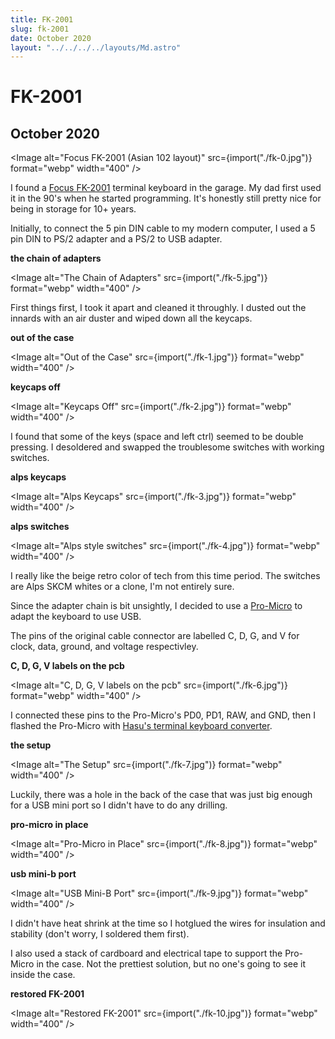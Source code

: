 ```yaml
---
title: FK-2001
slug: fk-2001
date: October 2020
layout: "../../../../layouts/Md.astro"
---
```



# FK-2001

## October 2020

<Image alt="Focus FK-2001 (Asian 102 layout)" src={import("./fk-0.jpg")} format="webp" width="400" />

I found a [Focus FK-2001](https://deskthority.net/wiki/Focus_FK-2001) terminal
keyboard in the garage. My dad first used it in the 90's when he started
programming. It's honestly still pretty nice for being in storage for 10+ years.

Initially, to connect the 5 pin DIN cable to my modern computer, I used a 5 pin
DIN to PS/2 adapter and a PS/2 to USB adapter.

**the chain of adapters**

<Image alt="The Chain of Adapters" src={import("./fk-5.jpg")} format="webp" width="400" />

First things first, I took it apart and cleaned it throughly. I dusted out the
innards with an air duster and wiped down all the keycaps.

**out of the case**

<Image alt="Out of the Case" src={import("./fk-1.jpg")} format="webp" width="400" />

**keycaps off**

<Image alt="Keycaps Off" src={import("./fk-2.jpg")} format="webp" width="400" />

I found that some of the keys (space and left ctrl) seemed to be double
pressing. I desoldered and swapped the troublesome switches with working
switches.

**alps keycaps**

<Image alt="Alps Keycaps" src={import("./fk-3.jpg")} format="webp" width="400" />

**alps switches**

<Image alt="Alps style switches" src={import("./fk-4.jpg")} format="webp" width="400" />

I really like the beige retro color of tech from this time period. The switches
are Alps SKCM whites or a clone, I'm not entirely sure.

Since the adapter chain is bit unsightly, I decided to use a
[Pro-Micro](https://www.sparkfun.com/products/12640) to adapt the keyboard to
use USB.

The pins of the original cable connector are labelled C, D, G, and V for clock,
data, ground, and voltage respectivley.

**C, D, G, V labels on the pcb**

<Image alt="C, D, G, V labels on the pcb" src={import("./fk-6.jpg")} format="webp" width="400" />

I connected these pins to the Pro-Micro's PD0, PD1, RAW, and GND, then I flashed
the Pro-Micro with
[Hasu's terminal keyboard converter](https://github.com/tmk/tmk_keyboard/tree/master/converter/ibmpc_usb).

**the setup**

<Image alt="The Setup" src={import("./fk-7.jpg")} format="webp" width="400" />

Luckily, there was a hole in the back of the case that was just big enough for a
USB mini port so I didn't have to do any drilling.

**pro-micro in place**

<Image alt="Pro-Micro in Place" src={import("./fk-8.jpg")} format="webp" width="400" />

**usb mini-b port**

<Image alt="USB Mini-B Port" src={import("./fk-9.jpg")} format="webp" width="400" />

I didn't have heat shrink at the time so I hotglued the wires for insulation and
stability (don't worry, I soldered them first).

I also used a stack of cardboard and electrical tape to support the Pro-Micro in
the case. Not the prettiest solution, but no one's going to see it inside the
case.

**restored FK-2001**

<Image alt="Restored FK-2001" src={import("./fk-10.jpg")} format="webp" width="400" />
